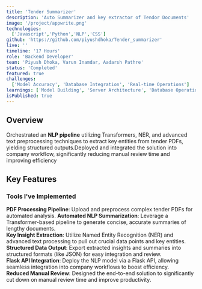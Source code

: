 ```yaml
---
title: 'Tender Summarizer'
description: 'Auto Summarizer and key extractor of Tendor Documents'
image: '/project/appwrite.png'
technologies:
  ['Javascript','Python','NLP','CSS']
github: 'https://github.com/piyushdhoka/Tender_summarizer'
live: ''
timeline: '17 Hours'
role: 'Backend Developer'
team: 'Piyush Dhoka, Varun Inamdar, Aadarsh Pathre'
status: 'Completed'
featured: true
challenges:
  ['Model Accuracy', 'Database Integration', 'Real-time Operations']
learnings: ['Model Building', 'Server Architecture', 'Database Operations']
isPublished: true
---
```


## Overview

Orchestrated an **NLP pipeline** utilizing Transformers, NER, and advanced text preprocessing techniques to extract key entities from tender PDFs, yielding structured outputs.Deployed and integrated the solution into company workflow, significantly reducing manual review time and improving efficiency

## Key Features

### **Tools I've Implemented**


**PDF Processing Pipeline**: Upload and preprocess complex tender PDFs for automated analysis.
**Automated NLP Summarization**: Leverage a Transformer-based pipeline to generate concise, accurate summaries of lengthy documents.  
**Key Insight Extraction**: Utilize Named Entity Recognition (NER) and advanced text processing to pull out crucial data points and key entities.  
**Structured Data Output**: Export extracted insights and summaries into structured formats (like JSON) for easy integration and review.  
**Flask API Integration**: Deploy the NLP model via a Flask API, allowing seamless integration into company workflows to boost efficiency.  
**Reduced Manual Review**: Designed the end-to-end solution to significantly cut down on manual review time and improve productivity.  
